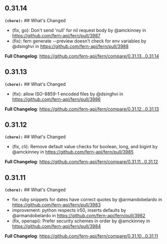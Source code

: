 ## 0.31.14
**`(chore):`** ## What's Changed
* (fix, go): Don't send 'null' for nil request body by @amckinney in https://github.com/fern-api/fern/pull/3987
* (fix): fern generate --preview doesn't check for env variables by @dsinghvi in https://github.com/fern-api/fern/pull/3988


**Full Changelog**: https://github.com/fern-api/fern/compare/0.31.13...0.31.14

## 0.31.13
**`(chore):`** ## What's Changed
* (fix): allow ISO-8859-1 encoded files by @dsinghvi in https://github.com/fern-api/fern/pull/3986


**Full Changelog**: https://github.com/fern-api/fern/compare/0.31.12...0.31.13

## 0.31.12
**`(chore):`** ## What's Changed
* (fix, cli): Remove default value checks for boolean, long, and bigint by @amckinney in https://github.com/fern-api/fern/pull/3985


**Full Changelog**: https://github.com/fern-api/fern/compare/0.31.11...0.31.12

## 0.31.11
**`(chore):`** ## What's Changed
* fix: ruby snippets for dates have correct quotes by @armandobelardo in https://github.com/fern-api/fern/pull/3983
* improvement: python respects ir50, inserts defaults by @armandobelardo in https://github.com/fern-api/fern/pull/3982
* (fix, openapi): Prefer security schemes in order by @amckinney in https://github.com/fern-api/fern/pull/3984


**Full Changelog**: https://github.com/fern-api/fern/compare/0.31.10...0.31.11

